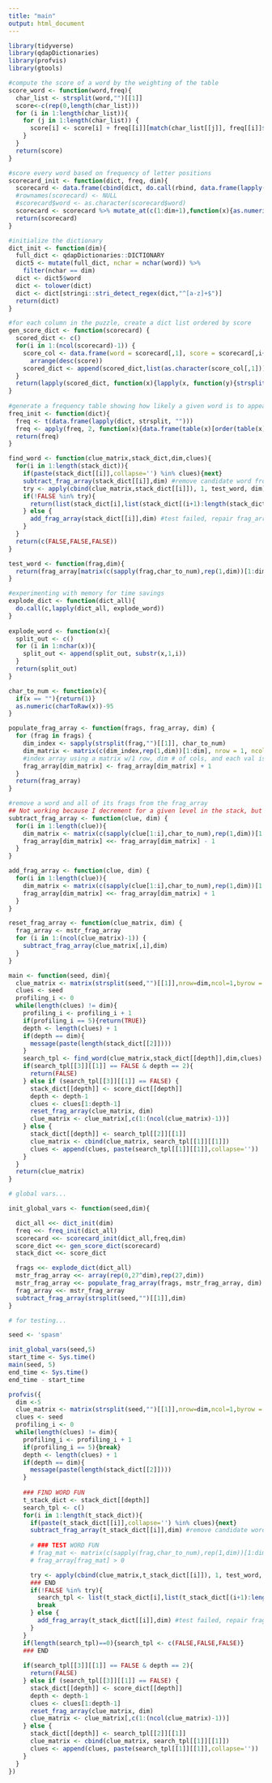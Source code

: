 ```yaml
---
title: "main"
output: html_document
---
```

```r
library(tidyverse)
library(qdapDictionaries)
library(profvis)
library(gtools)
```

```r
#compute the score of a word by the weighting of the table
score_word <- function(word,freq){
  char_list <- strsplit(word,"")[[1]]
  score<-c(rep(0,length(char_list)))
  for (i in 1:length(char_list)){
    for (j in 1:length(char_list)) {
      score[i] <- score[i] + freq[[i]][match(char_list[[j]], freq[[i]]$x),2]
    }
  }
  return(score)
}

#score every word based on frequency of letter positions
scorecard_init <- function(dict, freq, dim){
  scorecard <- data.frame(cbind(dict, do.call(rbind, data.frame(lapply(dict, score_word, freq)))))
  #rownames(scorecard) <- NULL
  #scorecard$word <- as.character(scorecard$word)
  scorecard <- scorecard %>% mutate_at(c(1:dim+1),function(x){as.numeric(as.character(x))})
  return(scorecard)
}

#initialize the dictionary
dict_init <- function(dim){
  full_dict <- qdapDictionaries::DICTIONARY
  dict5 <- mutate(full_dict, nchar = nchar(word)) %>% 
    filter(nchar == dim)
  dict <- dict5$word
  dict <- tolower(dict)
  dict <- dict[stringi::stri_detect_regex(dict,"^[a-z]+$")]
  return(dict)
}

#for each column in the puzzle, create a dict list ordered by score
gen_score_dict <- function(scorecard) {
  scored_dict <- c()
  for(i in 1:(ncol(scorecard)-1)) {
    score_col <- data.frame(word = scorecard[,1], score = scorecard[,i+1]) %>% 
      arrange(desc(score))
    scored_dict <- append(scored_dict,list(as.character(score_col[,1])))
  }
  return(lapply(scored_dict, function(x){lapply(x, function(y){strsplit(y,"")[[1]]})}))
}
 
#generate a frequency table showing how likely a given word is to appear in a square
freq_init <- function(dict){
  freq <- t(data.frame(lapply(dict, strsplit, "")))
  freq <- apply(freq, 2, function(x){data.frame(table(x)[order(table(x), decreasing = TRUE)])})
  return(freq)
}
```


```r
find_word <- function(clue_matrix,stack_dict,dim,clues){
  for(i in 1:length(stack_dict)){
    if(paste(stack_dict[[i]],collapse='') %in% clues){next}
    subtract_frag_array(stack_dict[[i]],dim) #remove candidate word from frag_array
    try <- apply(cbind(clue_matrix,stack_dict[[i]]), 1, test_word, dim)
    if(!FALSE %in% try){
      return(list(stack_dict[i],list(stack_dict[(i+1):length(stack_dict)]),TRUE))
    } else {
      add_frag_array(stack_dict[[i]],dim) #test failed, repair frag_array
    }
  }
  return(c(FALSE,FALSE,FALSE))
}

test_word <- function(frag,dim){
  return(frag_array[matrix(c(sapply(frag,char_to_num),rep(1,dim))[1:dim], nrow = 1, ncol = dim)] > 0)
}
```

```r
#experimenting with memory for time savings
explode_dict <- function(dict_all){
  do.call(c,lapply(dict_all, explode_word))
}
                   
explode_word <- function(x){
  split_out <- c()
  for (i in 1:nchar(x)){
    split_out <- append(split_out, substr(x,1,i))
  }
  return(split_out)
}

char_to_num <- function(x){
  if(x == ""){return(1)}
  as.numeric(charToRaw(x))-95
}

populate_frag_array <- function(frags, frag_array, dim) {
  for (frag in frags) {
    dim_index <- sapply(strsplit(frag,"")[[1]], char_to_num)
    dim_matrix <- matrix(c(dim_index,rep(1,dim))[1:dim], nrow = 1, ncol = dim)
    #index array using a matrix w/1 row, dim # of cols, and each val is an index in the dimension
    frag_array[dim_matrix] <- frag_array[dim_matrix] + 1
  }
  return(frag_array)
}

#remove a word and all of its frags from the frag_array
## Not working because I decrement for a given level in the stack, but when all of those words are returned as viable on the next level, not all are restored.
subtract_frag_array <- function(clue, dim) {
  for(i in 1:length(clue)){
    dim_matrix <- matrix(c(sapply(clue[1:i],char_to_num),rep(1,dim))[1:dim], nrow = 1, ncol = dim)
    frag_array[dim_matrix] <<- frag_array[dim_matrix] - 1
  }
}

add_frag_array <- function(clue, dim) {
  for(i in 1:length(clue)){
    dim_matrix <- matrix(c(sapply(clue[1:i],char_to_num),rep(1,dim))[1:dim], nrow = 1, ncol = dim)
    frag_array[dim_matrix] <<- frag_array[dim_matrix] + 1
  }
}

reset_frag_array <- function(clue_matrix, dim) {
  frag_array <- mstr_frag_array
  for (i in 1:(ncol(clue_matrix)-1)) {
    subtract_frag_array(clue_matrix[,i],dim)
  }
}
```

```r
main <- function(seed, dim){
  clue_matrix <- matrix(strsplit(seed,"")[[1]],nrow=dim,ncol=1,byrow = FALSE)
  clues <- seed
  profiling_i <- 0
  while(length(clues) != dim){
    profiling_i <- profiling_i + 1
    if(profiling_i == 5){return(TRUE)}
    depth <- length(clues) + 1
    if(depth == dim){
      message(paste(length(stack_dict[[2]])))
    }
    search_tpl <- find_word(clue_matrix,stack_dict[[depth]],dim,clues)
    if(search_tpl[[3]][[1]] == FALSE & depth == 2){
      return(FALSE)
    } else if (search_tpl[[3]][[1]] == FALSE) {
      stack_dict[[depth]] <- score_dict[[depth]]
      depth <- depth-1
      clues <- clues[1:depth-1]
      reset_frag_array(clue_matrix, dim)
      clue_matrix <- clue_matrix[,c(1:(ncol(clue_matrix)-1))]
    } else {
      stack_dict[[depth]] <- search_tpl[[2]][[1]]
      clue_matrix <- cbind(clue_matrix, search_tpl[[1]][[1]])
      clues <- append(clues, paste(search_tpl[[1]][[1]],collapse=''))
    }
  }
  return(clue_matrix)
}
```

```r
# global vars...

init_global_vars <- function(seed,dim){

  dict_all <<- dict_init(dim)
  freq <<- freq_init(dict_all)
  scorecard <<- scorecard_init(dict_all,freq,dim)
  score_dict <<- gen_score_dict(scorecard)
  stack_dict <<- score_dict

  frags <<- explode_dict(dict_all)
  mstr_frag_array <<- array(rep(0,27^dim),rep(27,dim))
  mstr_frag_array <<- populate_frag_array(frags, mstr_frag_array, dim)
  frag_array <<- mstr_frag_array
  subtract_frag_array(strsplit(seed,"")[[1]],dim)
}

# for testing...

seed <- 'spasm'

init_global_vars(seed,5)
start_time <- Sys.time()
main(seed, 5)
end_time <- Sys.time()
end_time - start_time
```

```r
profvis({
  dim <-5
  clue_matrix <- matrix(strsplit(seed,"")[[1]],nrow=dim,ncol=1,byrow = FALSE)
  clues <- seed
  profiling_i <- 0
  while(length(clues) != dim){
    profiling_i <- profiling_i + 1
    if(profiling_i == 5){break}
    depth <- length(clues) + 1
    if(depth == dim){
      message(paste(length(stack_dict[[2]])))
    }
    
    ### FIND WORD FUN
    t_stack_dict <- stack_dict[[depth]]
    search_tpl <- c()
    for(i in 1:length(t_stack_dict)){
      if(paste(t_stack_dict[[i]],collapse='') %in% clues){next}
      subtract_frag_array(t_stack_dict[[i]],dim) #remove candidate word from frag_array
      
      # ### TEST WORD FUN
      # frag_mat <- matrix(c(sapply(frag,char_to_num),rep(1,dim))[1:dim], nrow = 1, ncol = dim)
      # frag_array[frag_mat] > 0

      try <- apply(cbind(clue_matrix,t_stack_dict[[i]]), 1, test_word, dim)
      ### END
      if(!FALSE %in% try){
        search_tpl <- list(t_stack_dict[i],list(t_stack_dict[(i+1):length(t_stack_dict)]),TRUE)
        break
      } else {
        add_frag_array(t_stack_dict[[i]],dim) #test failed, repair frag_array
      }
    }
    if(length(search_tpl)==0){search_tpl <- c(FALSE,FALSE,FALSE)}
    ### END
    
    if(search_tpl[[3]][[1]] == FALSE & depth == 2){
      return(FALSE)
    } else if (search_tpl[[3]][[1]] == FALSE) {
      stack_dict[[depth]] <- score_dict[[depth]]
      depth <- depth-1
      clues <- clues[1:depth-1]
      reset_frag_array(clue_matrix, dim)
      clue_matrix <- clue_matrix[,c(1:(ncol(clue_matrix)-1))]
    } else {
      stack_dict[[depth]] <- search_tpl[[2]][[1]]
      clue_matrix <- cbind(clue_matrix, search_tpl[[1]][[1]])
      clues <- append(clues, paste(search_tpl[[1]][[1]],collapse=''))
    }
  }
})
```




